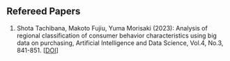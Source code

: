 ## Refereed Papers

1. Shota Tachibana, Makoto Fujiu, Yuma Morisaki (2023): Analysis of regional classification of consumer behavior characteristics using big data on purchasing, Artificial Intelligence and Data Science, Vol.4, No.3, 841-851. [[DOI](https://doi.org/10.11532/jsceiii.4.3_841)]
